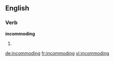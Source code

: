 ==English==

===Verb===
'''incommoding'''

# {{present participle of|incommode}}

[[de:incommoding]]
[[fr:incommoding]]
[[vi:incommoding]]